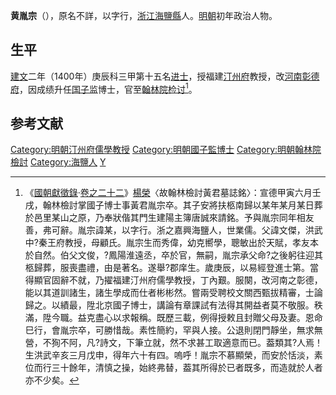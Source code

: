 {{明清人物信息框
| 姓名 = 黃胤宗
| 原名 =
| 圖片名稱 = 
| 圖片大小 = 220px
| 圖片說明 = 
| 最高職務 = 翰林院檢討
| 國家 = 大明
| 爵位 =
| 籍貫 = [[浙江|浙江]][[嘉興府|嘉興府]][[海鹽縣|海鹽縣]]
| 族裔 = 
| 字號 = 
| 室名 = 
| 諡號 = 
| 出生日期 = 洪武四年（1371年）
| 出生地點 = 
| 逝世日期 = 宣德九年（1434年）
| 逝世地點 = 
| 墓葬 =
| 配偶 =
| 親屬 = 
| 出身 = 
*建文二年庚辰科同進士出身
| 經歷 = 
| 著作 =
}}

'''黄胤宗'''（{{bd|1371年||1434年|catIdx=Huang}}），原名不詳，以字行，[[浙江|浙江]][[海鹽縣|海鹽縣]]人。[[明朝|明朝]]初年政治人物。

==生平==
[[建文|建文]]二年（1400年）庚辰科三甲第十五名[[进士|进士]]，授福建[[汀州府|汀州府]]教授，改[[河南|河南]][[彰德府|彰德府]]，因成绩升任[[国子监|国子监]]博士，官至[[翰林院|翰林院]][[检讨|检讨]]<ref>《[[國朝獻徵錄|國朝獻徵錄]]·[[s:國朝獻徵錄/卷之二十二#故翰林檢討黃君墓誌銘（楊榮）|卷之二十二]]》[[楊榮|楊榮]]〈故翰林檢討黃君墓誌銘〉：宣德甲寅六月壬戌，翰林檢討掌國子博士事黃君胤宗卒。其子安將扶柩南歸以某年某月某日葬於邑里某山之原，乃奉狀偕其門生建陽主簿唐誠來請銘。予與胤宗同年相友善，弗可辭。胤宗諱某，以字行。浙之嘉興海鹽人，世業儒。父諱文傑，洪武中?秦王府教授，母顧氏。胤宗生而秀偉，幼克嚮學，聰敏出於天賦，孝友本於自然。伯父文俊，?鳳陽淮遠丞，卒於官，無嗣，胤宗承父命?之後躬往迎其柩歸葬，服喪盡禮，由是著名。遂舉?郡庠生。歲庚辰，以易經登進士第。當得顯官固辭不就，乃擢福建汀州府儒學教授，丁內艱。服闋，改河南之彰德，能以其道訓諸生，諸生學成而仕者彬彬然。嘗兩受聘校文關西甄拔精審，士論歸之。以績最，陞北京國子博士，講論有章課試有法得其開益者莫不敬服。秩滿，陞今職。益克盡心以求報稱。既歷三載，例得授敕且封贈父母及妻。恩命巳行，會胤宗卒，可勝惜哉。素性簡約，罕與人接。公退則閉門靜坐，無求無營，不狥不阿，凡?詩文，下筆立就，然不求甚工取適意而已。葢類其?人焉！生洪武辛亥三月戊申，得年六十有四。嗚呼！胤宗不慕顯榮，而安於恬淡，素位而行三十餘年，清慎之操，始終弗替，葢其所得於已者既多，而造就於人者亦不少矣。</ref>。

==参考文献==
<div class="references-small">
<references />
</div>

{{明朝人物小作品}}
{{建文二年庚辰科殿試金榜}}
{{DEFAULTSORT:Huang黃}}
[[Category:明朝汀州府儒學教授|Category:明朝汀州府儒學教授]]
[[Category:明朝國子監博士|Category:明朝國子監博士]]
[[Category:明朝翰林院檢討|Category:明朝翰林院檢討]]
[[Category:海鹽人|Category:海鹽人]]
[[Category:黃姓|Y]]